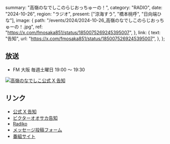   summary: "高嶺のなでしこのらじおっちゅーの！",
  category: "RADIO",
  date: "2024-10-26",
  region: "ラジオ",
  present: ["涼海すう", "橋本桃呼", "日向端ひな"],
  image: {
    path: "/events/2024/2024-10-26_高嶺のなでしこのらじおっちゅーの！.jpg",
    ref: "https://x.com/fmosaka851/status/1850075269245395007",
  },
  link: {
    text: "告知",
    url: "https://x.com/fmosaka851/status/1850075269245395007",
  },
};

## 放送

- FM 大阪 毎週土曜日 19:00 〜 19:30

[![高嶺のなでしこ公式 X 告知](/events/2024/2024-10-26_高嶺のなでしこのらじおっちゅーの！_2.jpg)](/events/2024/2024-10-26_高嶺のなでしこのらじおっちゅーの！_2.jpg)

## リンク

- [公式 X 告知](https://x.com/takanenofficial/status/1850107601884729558)
- [ビクターオオサカ告知](https://x.com/VictorE_osaka/status/1850126109167489071)
- [Radiko](https://radiko.jp/share/?sid=FMO&t=20241005190000)
- [メッセージ投稿フォーム](https://fmosaka.futureartist.net/enquete/354047)
- [番組サイト](https://www.fmosaka.net/_ct/17722199)
